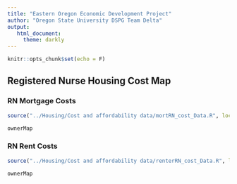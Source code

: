 ```yaml
---
title: "Eastern Oregon Economic Development Project"
author: "Oregon State University DSPG Team Delta"
output: 
   html_document: 
     theme: darkly
---
```


```r
knitr::opts_chunk$set(echo = F)
```

## Registered Nurse Housing Cost Map

### RN Mortgage Costs
```r
source("../Housing/Cost and affordability data/mortRN_cost_Data.R", local = knitr::knit_global())

```

```r
ownerMap

```

### RN Rent Costs
```r
source("../Housing/Cost and affordability data/renterRN_cost_Data.R", local = knitr::knit_global())

```

```r
ownerMap

```